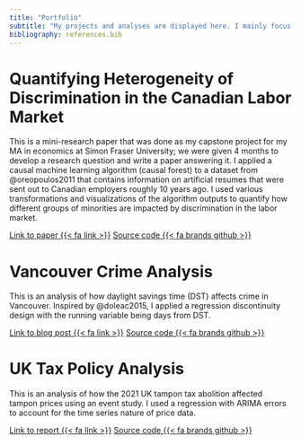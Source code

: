 ```yaml
---
title: "Portfolio"
subtitle: "My projects and analyses are displayed here. I mainly focus on economic topics, and the coding is done primarily with R."
bibliography: references.bib
---
```


# Quantifying Heterogeneity of Discrimination in the Canadian Labor Market

This is a mini-research paper that was done as my capstone project for my MA in economics at Simon Fraser University; we were given 4 months to develop a research question and write a paper answering it. I applied a causal machine learning algorithm (causal forest) to a dataset from @oreopoulos2011 that contains information on artificial resumes that were sent out to Canadian employers roughly 10 years ago. I used various transformations and visualizations of the algorithm outputs to quantify how different groups of minorities are impacted by discrimination in the labor market.

[Link to paper {{< fa link >}}](files/899_Paper.pdf){.btn .btn-outline-primary} [Source code {{< fa brands github >}}](https://github.com/TopologicalDonut/Masters-Paper){.btn .btn-outline-primary}

# Vancouver Crime Analysis

This is an analysis of how daylight savings time (DST) affects crime in Vancouver. Inspired by @doleac2015, I applied a regression discontinuity design with the running variable being days from DST.

[Link to blog post {{< fa link >}}](https://topologicaldonut.github.io/posts/Vancouver_DST/){.btn .btn-outline-primary} [Source code {{< fa brands github >}}](https://github.com/TopologicalDonut/Vancouver-Crime-Analysis){.btn .btn-outline-primary}

# UK Tax Policy Analysis

This is an analysis of how the 2021 UK tampon tax abolition affected tampon prices using an event study. I used a regression with ARIMA errors to account for the time series nature of price data.

[Link to report {{< fa link >}}](files/UK_Report.pdf){.btn .btn-outline-primary} [Source code {{< fa brands github >}}](https://github.com/TopologicalDonut/UK-Tax-Analysis){.btn .btn-outline-primary}
